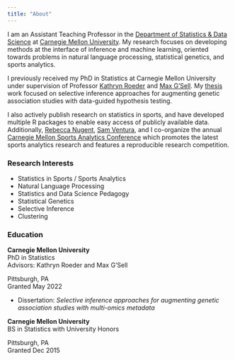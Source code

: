 ```yaml
---
title: "About"
---
```


I am an Assistant Teaching Professor in the [Department of Statistics & Data Science](http://www.stat.cmu.edu/) at [Carnegie Mellon University](http://www.cmu.edu/). My research focuses on developing methods at the interface of inference and machine learning, oriented towards problems in natural language processing, statistical genetics, and sports analytics. 

I previously received my PhD in Statistics at Carnegie Mellon University under supervision of Professor [Kathryn Roeder](https://kathrynmroeder.github.io/) and [Max G’Sell](https://www.andrew.cmu.edu/user/mgsell/). My [thesis](https://kilthub.cmu.edu/articles/thesis/Selective_inference_approaches_for_augmenting_genetic_association_studies_with_multi-omics_metadata/19669593) work focused on selective inference approaches for augmenting genetic association studies with data-guided hypothesis testing.

I also actively publish research on statistics in sports, and have developed multiple R packages to enable easy access of publicly available data. Additionally, [Rebecca Nugent](http://www.stat.cmu.edu/~rnugent/PUBLIC/), [Sam Ventura](http://www.stat.cmu.edu/people/faculty/sam-ventura), and I co-organize the annual [Carnegie Mellon Sports Analytics Conference](https://www.stat.cmu.edu/cmsac/conference/2022/) which promotes the latest sports analytics research and features a reproducible research competition.

### Research Interests

- Statistics in Sports / Sports Analytics
- Natural Language Processing
- Statistics and Data Science Pedagogy
- Statistical Genetics
- Selective Inference
- Clustering

### Education

::: {.d-flex .justify-content-between}
::: {}
**Carnegie Mellon University**  
PhD in Statistics  
Advisors: Kathryn Roeder and Max G'Sell
:::
::: {.text-end}
Pittsburgh, PA  
Granted May 2022
:::
:::
- Dissertation: *Selective inference approaches for augmenting genetic association studies with multi-omics metadata*


::: {.d-flex .justify-content-between}
::: {}
**Carnegie Mellon University**  
BS in Statistics with University Honors
:::
::: {.text-end}
Pittsburgh, PA  
Granted Dec 2015
:::
:::

